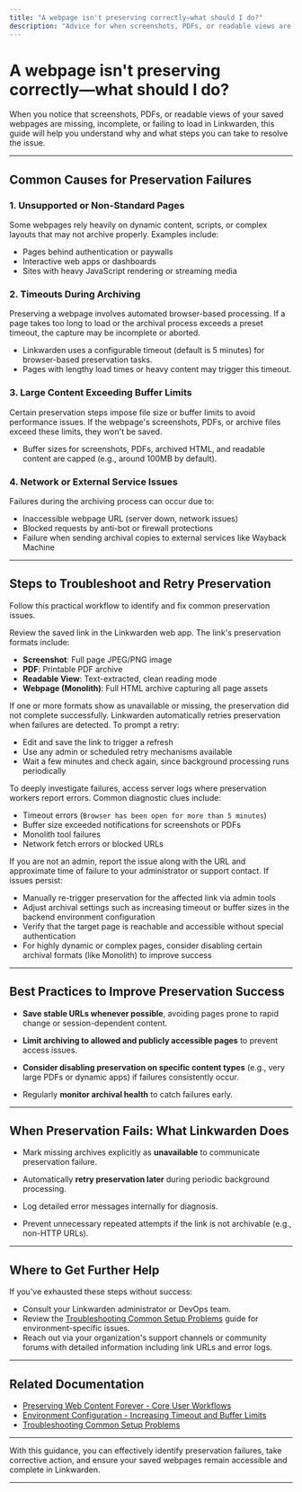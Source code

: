 ```yaml
---
title: "A webpage isn't preserving correctly—what should I do?"
description: "Advice for when screenshots, PDFs, or readable views are missing or fail. Suggests steps to retry, common causes (unsupported pages, timeouts), and links to diagnostic logs or manual re-archiving."
---
```


# A webpage isn't preserving correctly—what should I do?

When you notice that screenshots, PDFs, or readable views of your saved webpages are missing, incomplete, or failing to load in Linkwarden, this guide will help you understand why and what steps you can take to resolve the issue.

---

## Common Causes for Preservation Failures

### 1. Unsupported or Non-Standard Pages

Some webpages rely heavily on dynamic content, scripts, or complex layouts that may not archive properly. Examples include:

- Pages behind authentication or paywalls
- Interactive web apps or dashboards
- Sites with heavy JavaScript rendering or streaming media

### 2. Timeouts During Archiving

Preserving a webpage involves automated browser-based processing. If a page takes too long to load or the archival process exceeds a preset timeout, the capture may be incomplete or aborted.

- Linkwarden uses a configurable timeout (default is 5 minutes) for browser-based preservation tasks.
- Pages with lengthy load times or heavy content may trigger this timeout.

### 3. Large Content Exceeding Buffer Limits

Certain preservation steps impose file size or buffer limits to avoid performance issues. If the webpage's screenshots, PDFs, or archive files exceed these limits, they won't be saved.

- Buffer sizes for screenshots, PDFs, archived HTML, and readable content are capped (e.g., around 100MB by default).

### 4. Network or External Service Issues

Failures during the archiving process can occur due to:

- Inaccessible webpage URL (server down, network issues)
- Blocked requests by anti-bot or firewall protections
- Failure when sending archival copies to external services like Wayback Machine

---

## Steps to Troubleshoot and Retry Preservation

Follow this practical workflow to identify and fix common preservation issues.

<Steps>
<Step title="Check Preservation Status and Formats">
Review the saved link in the Linkwarden web app. The link's preservation formats include:

- **Screenshot**: Full page JPEG/PNG image
- **PDF**: Printable PDF archive
- **Readable View**: Text-extracted, clean reading mode
- **Webpage (Monolith)**: Full HTML archive capturing all page assets

If one or more formats show as unavailable or missing, the preservation did not complete successfully.
</Step>
<Step title="Refresh or Retry Archiving">
Linkwarden automatically retries preservation when failures are detected. To prompt a retry:

- Edit and save the link to trigger a refresh
- Use any admin or scheduled retry mechanisms available
- Wait a few minutes and check again, since background processing runs periodically
</Step>
<Step title="Review Diagnostic Logs (Admin/Developer)"
>To deeply investigate failures, access server logs where preservation workers report errors. Common diagnostic clues include:

- Timeout errors (`Browser has been open for more than 5 minutes`)
- Buffer size exceeded notifications for screenshots or PDFs
- Monolith tool failures
- Network fetch errors or blocked URLs

If you are not an admin, report the issue along with the URL and approximate time of failure to your administrator or support contact.
</Step>
<Step title="Manually Re-archive or Adjust Settings">
If issues persist:

- Manually re-trigger preservation for the affected link via admin tools
- Adjust archival settings such as increasing timeout or buffer sizes in the backend environment configuration
- Verify that the target page is reachable and accessible without special authentication
- For highly dynamic or complex pages, consider disabling certain archival formats (like Monolith) to improve success
</Step>
</Steps>

---

## Best Practices to Improve Preservation Success

- **Save stable URLs whenever possible**, avoiding pages prone to rapid change or session-dependent content.

- **Limit archiving to allowed and publicly accessible pages** to prevent access issues.

- **Consider disabling preservation on specific content types** (e.g., very large PDFs or dynamic apps) if failures consistently occur.

- Regularly **monitor archival health** to catch failures early.

---

## When Preservation Fails: What Linkwarden Does

- Mark missing archives explicitly as **unavailable** to communicate preservation failure.

- Automatically **retry preservation later** during periodic background processing.

- Log detailed error messages internally for diagnosis.

- Prevent unnecessary repeated attempts if the link is not archivable (e.g., non-HTTP URLs).

---

## Where to Get Further Help

If you've exhausted these steps without success:

- Consult your Linkwarden administrator or DevOps team.
- Review the [Troubleshooting Common Setup Problems](https://linkwarden.com/getting-started/troubleshooting-faq/common-setup-issues) guide for environment-specific issues.
- Reach out via your organization's support channels or community forums with detailed information including link URLs and error logs.

---

## Related Documentation

- [Preserving Web Content Forever - Core User Workflows](https://linkwarden.com/guides/core-user-workflows/preserving-content)
- [Environment Configuration - Increasing Timeout and Buffer Limits](https://linkwarden.com/deployment/getting-started-deployment/environment-configuration)
- [Troubleshooting Common Setup Problems](https://linkwarden.com/getting-started/troubleshooting-faq/common-setup-issues)

---

With this guidance, you can effectively identify preservation failures, take corrective action, and ensure your saved webpages remain accessible and complete in Linkwarden.

---